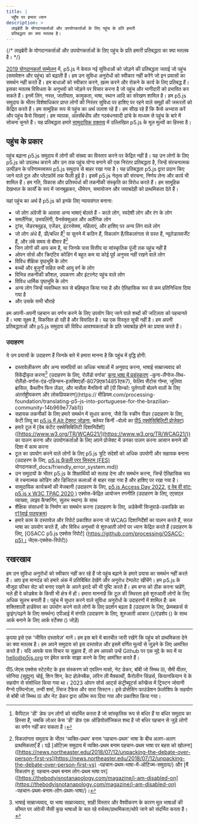 ```yaml
---
title: |
  पहुँच पर हमारा ध्यान
description: >
  लाइब्रेरी के योगदानकर्ताओं और उपयोगकर्ताओं के लिए पहुंच के प्रति हमारी
  प्रतिबद्धता का क्या मतलब है।
---
```

{/* लाइब्रेरी के योगदानकर्ताओं और उपयोगकर्ताओं के लिए पहुंच के प्रति हमारी प्रतिबद्धता का क्या मतलब है। */}



[2019 योगदानकर्ता सम्मेलन](https://p5js.org/community/contributors-conference-2019.html) में, p5.js ने केवल नई सुविधाओं को जोड़ने की प्रतिबद्धता जताई जो पहुंच (समावेशन और पहुंच) को बढ़ाती हैं। हम उन सुविधा अनुरोधों को स्वीकार नहीं करेंगे जो इन प्रयासों का समर्थन नहीं करते हैं। हम बाधाओं को स्वीकार करने, ख़त्म करने और रोकने के कार्य के लिए प्रतिबद्ध हैं। इसका मतलब विविधता के अनुभवों को जोड़ने पर विचार करना है जो पहुंच और भागीदारी को प्रभावित कर सकते हैं। इनमें लिंग, नस्ल, जातीयता, कामुकता, भाषा, स्थान आदि का संरेखण शामिल है। हम p5.js समुदाय के भीतर विशेषाधिकार प्राप्त लोगों की निरंतर सुविधा पर हाशिए पर रहने वाले समूहों की जरूरतों को केंद्रित करते हैं। हम सामूहिक रूप से पहुंच का अर्थ तलाश रहे हैं। हम सीख रहे हैं कि कैसे अभ्यास करें और पहुंच कैसे सिखाएं। हम व्यापक, अंतर्संबंधीय और गठबंधनवादी ढांचे के माध्यम से पहुंच के बारे में सोचना चुनते हैं। यह प्रतिबद्धता हमारे [सामुदायिक वक्तव्य](https://p5js.org/about/#community-statement) में उल्लिखित p5.js के मूल मूल्यों का हिस्सा है।

## पहुंच के प्रकार

पहुंच बढ़ाना p5.js समुदाय में लोगों की संख्या का विस्तार करने पर केंद्रित नहीं है। यह उन लोगों के लिए p5.js को उपलब्ध कराने और उन तक पहुंच योग्य बनाने की एक निरंतर प्रतिबद्धता है, जिन्हें संरचनात्मक उत्पीड़न के परिणामस्वरूप p5.js समुदाय से बाहर रखा गया है। यह प्रतिबद्धता p5.js द्वारा प्रदान किए जाने वाले टूल और प्लेटफ़ॉर्म तक फैली हुई है। इसमें p5.js नेतृत्व की संरचना, निर्णय लेना और कार्य भी शामिल हैं। हम गति, विकास और प्रतिस्पर्धा की तकनीकी संस्कृति का विरोध करते हैं। हम सामूहिक देखभाल के कार्यों के रूप में जानबूझकर, धीमेपन, समायोजन और जवाबदेही को प्राथमिकता देते हैं।

यहां पहुंच का अर्थ है p5.js को इनके लिए न्यायसंगत बनाना:

* जो लोग अंग्रेजी के अलावा अन्य भाषाएं बोलते हैं
  -⁠ ⁠काले लोग, स्वदेशी लोग और रंग के लोग
* समलैंगिक, उभयलिंगी, पैनसेक्सुअल और अलैंगिक लोग
* ट्रांस, जेंडरफ्लुइड, एजेंडर, इंटरसेक्स, महिलाएं, और हाशिए पर अन्य लिंग वाले लोग
* जो लोग अंधे हैं, डी/बधिर हैं[^2] या सुनने में कठिन हैं, विकलांग हैं/विकलांगता से ग्रस्त हैं, न्यूरोडायवर्जेंट हैं, और लंबे समय से बीमार हैं[^3]
* जिन लोगों की आय कम है, या जिनके पास वित्तीय या सांस्कृतिक पूंजी तक पहुंच नहीं है
* ओपन सोर्स और क्रिएटिव कोडिंग में बहुत कम या कोई पूर्व अनुभव नहीं रखने वाले लोग
* विविध शैक्षिक पृष्ठभूमि के लोग
* बच्चों और बुजुर्गों सहित सभी आयु वर्ग के लोग
* विभिन्न तकनीकी कौशल, उपकरण और इंटरनेट पहुंच वाले लोग
* विविध धार्मिक पृष्ठभूमि के लोग
* अन्य लोग जिन्हें व्यवस्थित रूप से बहिष्कृत किया गया है और ऐतिहासिक रूप से कम प्रतिनिधित्व दिया गया है
* और उसके सभी चौराहे

हम अपनी-अपनी पहचान का वर्णन करने के लिए उपयोग किए जाने वाले शब्दों की जटिलता को पहचानते हैं। भाषा सूक्ष्म है, विकसित हो रही है और विवादित है। यह एक विस्तृत सूची नहीं है। हम अपनी प्रतिबद्धताओं और p5.js समुदाय की विविध आवश्यकताओं के प्रति जवाबदेह होने का प्रयास करते हैं।

### उदाहरण

ये उन प्रयासों के उदाहरण हैं जिनके बारे में हमारा मानना ​​है कि पहुंच में वृद्धि होगी:

* दस्तावेज़ीकरण और अन्य सामग्रियों का अधिक भाषाओं में अनुवाद करना, भाषाई साम्राज्यवाद को विकेंद्रीकृत करना[^4] (उदाहरण के लिए, रोलैंडो वर्गास' [कुना भाषा में प्रसंस्करण](https://medium.com/@ProcessingOrg/culture-as-translation-processing-in) -कुना-लैंग्वेज-विथ-रोलैंडो-वर्गास-एंड-एडिन्सन-इज़क्विएर्डो-8079एफ14851एफ7), फेलिप सैंटोस गोम्स, जूलिया ब्रासिल, कैथरीन फिन ज़ेंडर, और मार्सेला मैनसिनो की \[पी सिन्को: पुर्तगाली बोलने वालों के लिए अंतर्राष्ट्रीयकरण और लोकप्रियकरण]\(https\:// मीडियम.com/processing-foundation/translating-p5-js-into-portuguese-for-the-brazilian-community-14b969e77ab1))
* सहायक तकनीकों के लिए हमारे समर्थन में सुधार करना, जैसे कि स्क्रीन रीडर (उदाहरण के लिए, केटी लियू का [p5.js में Alt टेक्स्ट जोड़ना](https://medium.com/processing-foundation/adding-alt-text-e2c7684e44f8), क्लेयर किर्नी -वोल्पे का [पी5 एक्सेसिबिलिटी प्रोजेक्ट](https://medium.com/processing-foundation/p5-accessibility-115d84535fa8))
* हमारे टूल में \[वेब कंटेंट एक्सेसिबिलिटी दिशानिर्देशों] ([https://www.w3.org/TR/WCAG21/](https://www.w3.org/TR/WCAG21/)) का पालन करना और उपयोगकर्ताओं के लिए अपने प्रोजेक्ट में उनका पालन करना आसान बनाने की दिशा में काम करना
* टूल का उपयोग करने वाले लोगों के लिए p5.js त्रुटि संदेशों को अधिक उपयोगी और सहायक बनाना (उदाहरण के लिए, [p5.js फ्रेंडली एरर सिस्टम (FES)](https://github.com/processing/p5.js/blob/main/) योगदानकर्ता\_docs/friendly\_error\_system.md))
* उन समुदायों के भीतर p5.js के शिक्षार्थियों को सलाह देना और समर्थन करना, जिन्हें ऐतिहासिक रूप से रचनात्मक कोडिंग और डिजिटल कलाओं से बाहर रखा गया है और हाशिए पर रखा गया है।
* सामुदायिक कार्यक्रमों की मेजबानी (उदाहरण के लिए, [p5.js Access Day 2022](https://p5js.org/community/p5js-access-day-2022.html), [द वेब वी वांट: p5.js x W3C TPAC 2020 )](https://medium.com/processing-foundation/p5-js-x-w3c-tpac-bee4c621a053) एक्सेस-केंद्रित आयोजन रणनीति (उदाहरण के लिए, एएसएल व्याख्या, लाइव कैप्शनिंग, सुलभ स्थान) के साथ
* शैक्षिक संसाधनों के निर्माण का समर्थन करना (उदाहरण के लिए, अडेकेमी सिजुवाडे-उकाडिके का [ए11वाई पाठ्यक्रम](http://a11ysyllabus.site/))
* हमारे काम के दस्तावेज़ और रिपोर्ट प्रकाशित करना जो WCAG दिशानिर्देशों का पालन करते हैं, सरल भाषा का उपयोग करते हैं, और विविध अनुभवों से शुरुआती लोगों पर ध्यान केंद्रित करते हैं (उदाहरण के लिए, \[OSACC p5.js एक्सेस रिपोर्ट] ([https://github.com/processing/OSACC-p5)।](https://github.com/processing/OSACC-p5\)।) जेएस-एक्सेस-रिपोर्ट))

## रखरखाव

हम उन सुविधा अनुरोधों को स्वीकार नहीं कर रहे हैं जो पहुंच बढ़ाने के हमारे प्रयास का समर्थन नहीं करते हैं। आप इस मानदंड को हमारे अंक में प्रतिबिंबित देखेंगे और अनुरोध टेम्पलेट खींचेंगे। हम p5.js के मौजूदा फीचर सेट को बनाए रखने के अपने इरादे की भी पुष्टि करते हैं। हम बग्स को ठीक करना चाहेंगे, भले ही वे कोडबेस के किसी भी क्षेत्र में हों। हमारा मानना ​​है कि टूल की स्थिरता इसे शुरुआती लोगों के लिए अधिक सुलभ बनाती है। पहुंच में सुधार करने वाले सुविधा अनुरोधों के उदाहरणों में शामिल हैं:
कम शक्तिशाली हार्डवेयर का उपयोग करने वाले लोगों के लिए प्रदर्शन बढ़ता है (उदाहरण के लिए, फ़्रेमबफ़र्स से ड्राइंग/पढ़ने के लिए समर्थन)
एपीआई में संगति (उदाहरण के लिए, शुरुआती आकार ()/एंडशेप () के साथ आर्क बनाने के लिए आर्क वर्टेक्स () जोड़ें)

***

कृपया इसे एक 'जीवित दस्तावेज़' मानें। हम इस बारे में बातचीत जारी रखेंगे कि पहुंच को प्राथमिकता देने का क्या मतलब है। हम अपने समुदाय को इस दस्तावेज़ और इसमें वर्णित मूल्यों से जुड़ने के लिए आमंत्रित करते हैं। यदि आपके पास विचार या सुझाव हैं, तो हम आपको उन्हें Github पर एक मुद्दे के रूप में या [hello@p5js.org](mailto:hello@p5js.org) पर ईमेल करके साझा करने के लिए आमंत्रित करते हैं।

पी5.जेएस एक्सेस स्टेटमेंट के इस संस्करण को एवलिन मासो, नेट डेकर, बॉबी जो स्मिथ III, सैमी वीलर, सोनिया (सुह्युन) चोई, शिन शिन, केट होलेनबैक, लॉरेन ली मैक्कार्थी, कैरोलीन सिंडर्स, कियानकियान ये के सहयोग से संशोधित किया गया था। 2023 ओपन सोर्स आर्ट्स कंट्रीब्यूटर्स कॉन्फ्रेंस में ट्रिस्टन जोवानी मैग्नो एस्पिनोज़ा, तन्वी शर्मा, त्सिज टैफेस और सारा सिस्टन। इसे प्रोसेसिंग फाउंडेशन फ़ेलोशिप के सहयोग से बॉबी जो स्मिथ III और नेट डेकर द्वारा अंतिम रूप दिया गया और प्रकाशित किया गया।

[^1]: क्रेंशॉ, किम्बर्ले (1989)। "जाति और लिंग के प्रतिच्छेदन को सीमाबद्ध करना: भेदभाव विरोधी सिद्धांत, नारीवादी सिद्धांत और नस्लवाद विरोधी राजनीति की एक काली नारीवादी आलोचना"। शिकागो विश्वविद्यालय कानूनी फोरम। 1989 (1): 139-167। आईएसएसएन 0892-5593। पूरा पाठ Archive.org पर।

[^2]: कैपिटल 'डी' डेफ उन लोगों को संदर्भित करता है जो सांस्कृतिक रूप से बधिर हैं या बधिर समुदाय का हिस्सा हैं, जबकि लोअर केस 'डी' डेफ एक ऑडियोलॉजिकल शब्द है जो बधिर पहचान से जुड़े लोगों का वर्णन नहीं कर सकता है।

[^3]: विकलांगता समुदाय के भीतर 'व्यक्ति-प्रथम' बनाम 'पहचान-प्रथम' भाषा के बीच अलग-अलग प्राथमिकताएँ हैं। पढ़ें \[ऑटिज़्म समुदाय में व्यक्ति-प्रथम बनाम पहचान-प्रथम भाषा पर बहस को खोलना]\([https://news.northeaster.edu/2018/07/12/unpacking-the-debate-over-person-first-vs](https://news.northeaster.edu/2018/07/12/unpacking-the-debate-over-person-first-vs) -पहचान-प्रथम-भाषा-में-ऑटिज्म-समुदाय/) और \[मैं विकलांग हूं: पहचान-प्रथम बनाम लोग-प्रथम भाषा पर]\([https://thebodyisnotanapology.com/magazine/i-am-disabled-on](https://thebodyisnotanapology.com/magazine/i-am-disabled-on) -पहचान-प्रथम-बनाम-लोग-प्रथम-भाषा/)।

[^4]: भाषाई साम्राज्यवाद, या भाषा साम्राज्यवाद, शाही विस्तार और वैश्वीकरण के कारण मूल भाषाओं की कीमत पर अंग्रेजी जैसी कुछ भाषाओं के चल रहे वर्चस्व/प्राथमिकता/थोपे जाने को संदर्भित करता है।
